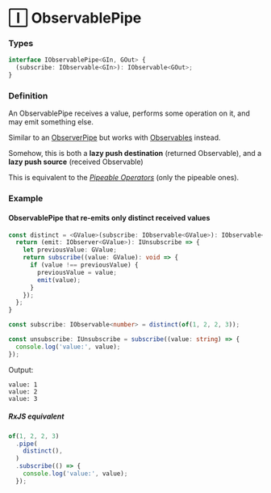 # 🄸 ObservablePipe

### Types

```ts
interface IObservablePipe<GIn, GOut> {
  (subscribe: IObservable<GIn>): IObservable<GOut>;
}
```

### Definition

An ObservablePipe receives a value, performs some operation on it, and may emit something else.

Similar to an [ObserverPipe](../observer-pipe) but works with
[Observables](../observable) instead.

Somehow, this is both a **lazy push destination** (returned Observable),
and a **lazy push source** (received Observable)

This is equivalent to the *[Pipeable Operators](https://rxjs-dev.firebaseapp.com/guide/operators)* (only the pipeable ones).

### Example

#### ObservablePipe that re-emits only distinct received values

```ts
const distinct = <GValue>(subscribe: IObservable<GValue>): IObservable<GValue> => {
  return (emit: IObserver<GValue>): IUnsubscribe => {
    let previousValue: GValue;
    return subscribe((value: GValue): void => {
      if (value !== previousValue) {
        previousValue = value;
        emit(value);
      }
    });
  };
}

const subscribe: IObservable<number> = distinct(of(1, 2, 2, 3));

const unsubscribe: IUnsubscribe = subscribe((value: string) => {
  console.log('value:', value);
});
```

Output:

```text
value: 1
value: 2
value: 3
```

##### RxJS equivalent

```ts
of(1, 2, 2, 3)
  .pipe(
    distinct(),
  )
  .subscribe(() => {
    console.log('value:', value);
  });
```
